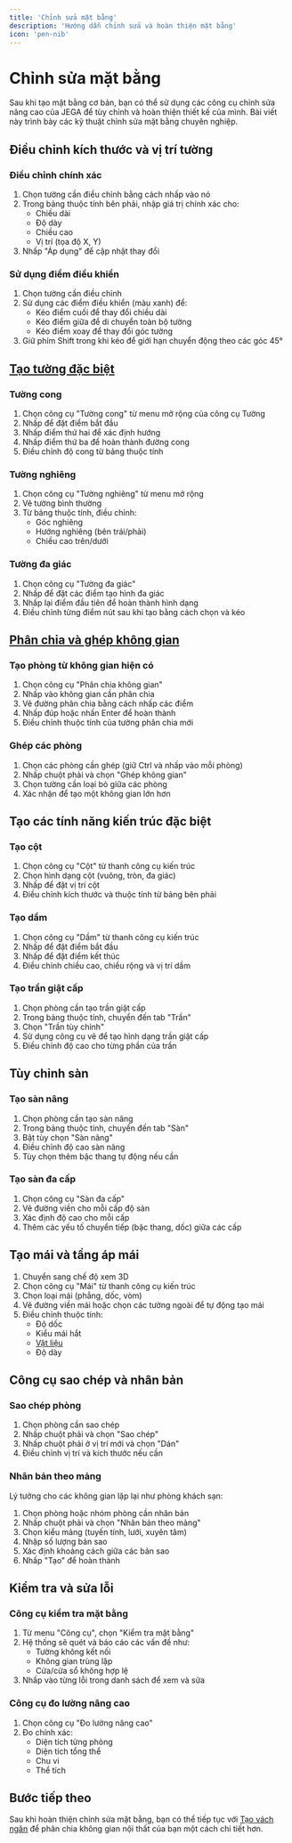 ```yaml
---
title: 'Chỉnh sửa mặt bằng'
description: 'Hướng dẫn chỉnh sửa và hoàn thiện mặt bằng'
icon: 'pen-nib'
---
```


# Chỉnh sửa mặt bằng

Sau khi tạo mặt bằng cơ bản, bạn có thể sử dụng các công cụ chỉnh sửa nâng cao của JEGA để tùy chỉnh và hoàn thiện thiết kế của mình. Bài viết này trình bày các kỹ thuật chỉnh sửa mặt bằng chuyên nghiệp.

## Điều chỉnh kích thước và vị trí tường

### Điều chỉnh chính xác

1. Chọn tường cần điều chỉnh bằng cách nhấp vào nó
2. Trong bảng thuộc tính bên phải, nhập giá trị chính xác cho:
   - Chiều dài
   - Độ dày
   - Chiều cao
   - Vị trí (tọa độ X, Y)
3. Nhấp "Áp dụng" để cập nhật thay đổi

### Sử dụng điểm điều khiển

1. Chọn tường cần điều chỉnh
2. Sử dụng các điểm điều khiển (màu xanh) để:
   - Kéo điểm cuối để thay đổi chiều dài
   - Kéo điểm giữa để di chuyển toàn bộ tường
   - Kéo điểm xoay để thay đổi góc tường
3. Giữ phím Shift trong khi kéo để giới hạn chuyển động theo các góc 45°

## [Tạo tường đặc biệt](/trung-tam-huong-dan/thiet-ke-xay-dung/tao-vach-ngan)

### Tường cong

1. Chọn công cụ "Tường cong" từ menu mở rộng của công cụ Tường
2. Nhấp để đặt điểm bắt đầu
3. Nhấp điểm thứ hai để xác định hướng
4. Nhấp điểm thứ ba để hoàn thành đường cong
5. Điều chỉnh độ cong từ bảng thuộc tính

### Tường nghiêng

1. Chọn công cụ "Tường nghiêng" từ menu mở rộng
2. Vẽ tường bình thường
3. Từ bảng thuộc tính, điều chỉnh:
   - Góc nghiêng
   - Hướng nghiêng (bên trái/phải)
   - Chiều cao trên/dưới

### Tường đa giác

1. Chọn công cụ "Tường đa giác"
2. Nhấp để đặt các điểm tạo hình đa giác
3. Nhấp lại điểm đầu tiên để hoàn thành hình dạng
4. Điều chỉnh từng điểm nút sau khi tạo bằng cách chọn và kéo

## [Phân chia và ghép không gian](/trung-tam-huong-dan/thiet-ke-xay-dung/tao-vach-ngan)

### Tạo phòng từ không gian hiện có

1. Chọn công cụ "Phân chia không gian"
2. Nhấp vào không gian cần phân chia
3. Vẽ đường phân chia bằng cách nhấp các điểm
4. Nhấp đúp hoặc nhấn Enter để hoàn thành
5. Điều chỉnh thuộc tính của tường phân chia mới

### Ghép các phòng

1. Chọn các phòng cần ghép (giữ Ctrl và nhấp vào mỗi phòng)
2. Nhấp chuột phải và chọn "Ghép không gian"
3. Chọn tường cần loại bỏ giữa các phòng
4. Xác nhận để tạo một không gian lớn hơn

## Tạo các tính năng kiến trúc đặc biệt

### Tạo cột

1. Chọn công cụ "Cột" từ thanh công cụ kiến trúc
2. Chọn hình dạng cột (vuông, tròn, đa giác)
3. Nhấp để đặt vị trí cột
4. Điều chỉnh kích thước và thuộc tính từ bảng bên phải

### Tạo dầm

1. Chọn công cụ "Dầm" từ thanh công cụ kiến trúc
2. Nhấp để đặt điểm bắt đầu
3. Nhấp để đặt điểm kết thúc
4. Điều chỉnh chiều cao, chiều rộng và vị trí dầm

### Tạo trần giật cấp

1. Chọn phòng cần tạo trần giật cấp
2. Trong bảng thuộc tính, chuyển đến tab "Trần"
3. Chọn "Trần tùy chỉnh"
4. Sử dụng công cụ vẽ để tạo hình dạng trần giật cấp
5. Điều chỉnh độ cao cho từng phần của trần

## Tùy chỉnh sàn

### Tạo sàn nâng

1. Chọn phòng cần tạo sàn nâng
2. Trong bảng thuộc tính, chuyển đến tab "Sàn"
3. Bật tùy chọn "Sàn nâng"
4. Điều chỉnh độ cao sàn nâng
5. Tùy chọn thêm bậc thang tự động nếu cần

### Tạo sàn đa cấp

1. Chọn công cụ "Sàn đa cấp"
2. Vẽ đường viền cho mỗi cấp độ sàn
3. Xác định độ cao cho mỗi cấp
4. Thêm các yếu tố chuyển tiếp (bậc thang, dốc) giữa các cấp

## Tạo mái và tầng áp mái

1. Chuyển sang chế độ xem 3D
2. Chọn công cụ "Mái" từ thanh công cụ kiến trúc
3. Chọn loại mái (phẳng, dốc, vòm)
4. Vẽ đường viền mái hoặc chọn các tường ngoài để tự động tạo mái
5. Điều chỉnh thuộc tính:
   - Độ dốc
   - Kiểu mái hắt
   - [Vật liệu](/trung-tam-huong-dan/vat-lieu-thiet-ke)
   - Độ dày

## Công cụ sao chép và nhân bản

### Sao chép phòng

1. Chọn phòng cần sao chép
2. Nhấp chuột phải và chọn "Sao chép"
3. Nhấp chuột phải ở vị trí mới và chọn "Dán"
4. Điều chỉnh vị trí và kích thước nếu cần

### Nhân bản theo mảng

Lý tưởng cho các không gian lặp lại như phòng khách sạn:

1. Chọn phòng hoặc nhóm phòng cần nhân bản
2. Nhấp chuột phải và chọn "Nhân bản theo mảng"
3. Chọn kiểu mảng (tuyến tính, lưới, xuyên tâm)
4. Nhập số lượng bản sao
5. Xác định khoảng cách giữa các bản sao
6. Nhấp "Tạo" để hoàn thành

## Kiểm tra và sửa lỗi

### Công cụ kiểm tra mặt bằng

1. Từ menu "Công cụ", chọn "Kiểm tra mặt bằng"
2. Hệ thống sẽ quét và báo cáo các vấn đề như:
   - Tường không kết nối
   - Không gian trùng lặp
   - Cửa/cửa sổ không hợp lệ
3. Nhấp vào từng lỗi trong danh sách để xem và sửa

### Công cụ đo lường nâng cao

1. Chọn công cụ "Đo lường nâng cao"
2. Đo chính xác:
   - Diện tích từng phòng
   - Diện tích tổng thể
   - Chu vi
   - Thể tích

## Bước tiếp theo

Sau khi hoàn thiện chỉnh sửa mặt bằng, bạn có thể tiếp tục với [Tạo vách ngăn](/trung-tam-huong-dan/thiet-ke-xay-dung/tao-vach-ngan) để phân chia không gian nội thất của bạn một cách chi tiết hơn.
